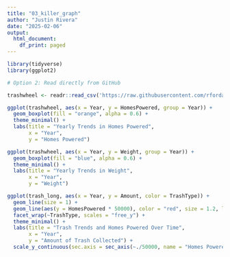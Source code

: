 ```yaml
---
title: "03_killer_graph"
author: "Justin Rivera"
date: "2025-02-06"
output:
  html_document:
    df_print: paged
---
```


```r
library(tidyverse)
library(ggplot2)
```

```r

# Option 2: Read directly from GitHub

trashwheel <- readr::read_csv('https://raw.githubusercontent.com/rfordatascience/tidytuesday/main/data/2024/2024-03-05/trashwheel.csv')

```


```r
ggplot(trashwheel, aes(x = Year, y = HomesPowered, group = Year)) +
  geom_boxplot(fill = "orange", alpha = 0.6) +
  theme_minimal() +
  labs(title = "Yearly Trends in Homes Powered",
       x = "Year",
       y = "Homes Powered")

ggplot(trashwheel, aes(x = Year, y = Weight, group = Year)) +
  geom_boxplot(fill = "blue", alpha = 0.6) +
  theme_minimal() +
  labs(title = "Yearly Trends in Weight",
       x = "Year",
       y = "Weight")
```

```r
ggplot(trash_long, aes(x = Year, y = Amount, color = TrashType)) +
  geom_line(size = 1) +
  geom_line(aes(y = HomesPowered * 50000), color = "red", size = 1.2, linetype = "dashed") +
  facet_wrap(~TrashType, scales = "free_y") +
  theme_minimal() +
  labs(title = "Trash Trends and Homes Powered Over Time",
       x = "Year",
       y = "Amount of Trash Collected") +
  scale_y_continuous(sec.axis = sec_axis(~./50000, name = "Homes Powered"))

```